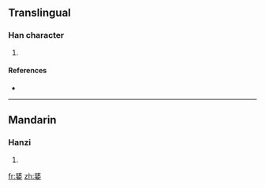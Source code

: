 ==Translingual==

===Han character===
{{Han char|rn=38|rad=女|as=08|sn=11|four=|canj=弓戈女 (NIV)}}

# {{defn|Han|sort=女08}}

====References====
* {{Han ref|kx=0265.281|dkj=06370|hdz=21062.120|uh=5A71|ud=23153}}

----

==Mandarin==

===Hanzi===
{{cmn-hanzi|pin=[[xián]] ([[xian2]])|wg=hsien<sup>2</sup>}}

# {{defn|Mandarin}}

[[fr:婱]]
[[zh:婱]]